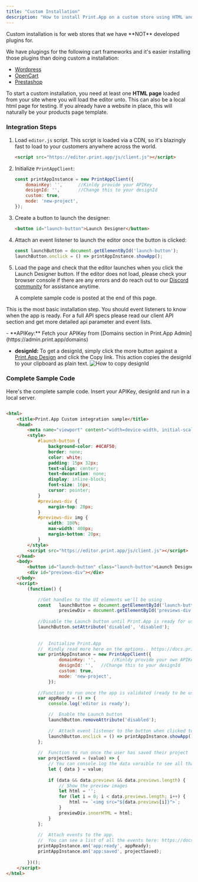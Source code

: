 ```yaml
---
title: "Custom Installation"
description: "How to install Print.App on a custom store using HTML and JavaScript"
---
```


<Warning>
Custom installation is for web stores that we have **NOT** developed plugins for.

We have plugings for the following cart frameworks and it's easier installing those plugins than doing custom a installation:

-   [Wordpress](/platforms/wordpress/installation/)
-   [OpenCart](/platforms/opencart/installation/)
-   [Prestashop](/platforms/prestashop/installation/)

</Warning>

To start a custom installation, you need at least one **HTML page** loaded from your site where you will load the editor unto.
This can also be a local html page for testing.
If you already have a website in place, this will naturally be your products page template.

### Integration Steps

1.  Load `editor.js` script.
    This script is loaded via a CDN, so it's blazingly fast to load to your customers anywhere across the world.
    ```html
    <script src="https://editor.print.app/js/client.js"></script>
    ```

2.  Initialize `PrintAppClient`:
    ```javascript
    const printAppInstance = new PrintAppClient({
        domainKey: '',		//Kinldy provide your APIKey
        designId: '',	    //Change this to your designId
        custom: true,
        mode: 'new-project',
    });
    ```

3.  Create a button to launch the designer:
    ```html
    <button id="launch-button">Launch Designer</button>
    ```

4.  Attach an event listener to launch the editor once the button is clicked:
    ```javascript
    const launchButton = document.getElementById('launch-button');
    launchButton.onclick = () => printAppInstance.showApp();
    ```

5.  Load the page and check that the editor launches when you click the Launch Designer button.
    If the editor does not load, please check your browser console if there are any errors and do
    reach out to our [Discord community](https://discord.gg/XNdtdFxNdE) for assistance anytime.

    A complete sample code is posted at the end of this page.

This is the most basic installation step.
You should event listeners to know when the app is ready.
For a full API specs please read our client API section and get more detailed api parameter and event lists.

<Tip>
-   **APIKey:** Fetch your APIKey from [Domains section in Print.App Admin](https://admin.print.app/domains)

-   **designId:** To get a designId, simply click the more button against a [Print.App Design](https://admin.print.app/designs) and click the Copy link.
    This action copies the designId to your clipboard as plain text.
    <img class="w-48" alt="How to copy designId" src="/images/design-copy.png" />
</Tip>

### Complete Sample Code
Here's the complete sample code. Insert your APIKey, designId and run in a local server.

```html

<html>
	<title>Print.App Custom integration sample</title>
    <head>
		<meta name="viewport" content="width=device-width, initial-scale=1.0, user-scalable=no, maximum-scale=1, shrink-to-fit=no">
		<style>
			#launch-button {
				background-color: #4CAF50;
				border: none;
				color: white;
				padding: 15px 32px;
				text-align: center;
				text-decoration: none;
				display: inline-block;
				font-size: 16px;
				cursor: pointer;
			}
			#previews-div {
				margin-top: 20px;
			}
			#previews-div img {
				width: 100%;
				max-width: 400px;
				margin-bottom: 20px;
			}
		</style>
        <script src="https://editor.print.app/js/client.js"></script>
    </head>
    <body>
		<button id="launch-button" class="launch-button">Launch Designer</button>
		<div id="previews-div"></div>
	</body>
	<script>
		(function() {

			//Get handles to the UI elements we'll be using
			const	launchButton = document.getElementById('launch-button'),
					previewDiv = document.getElementById('previews-div');
				
			//Disable the Launch button until Print.App is ready for use
			launchButton.setAttribute('disabled', 'disabled');
				
				
			//	Initialize Print.App
			//	Kindly read more here on the options.. https://docs.print.app
			var printAppInstance = new PrintAppClient({
					domainKey: '',		//Kinldy provide your own APIKey
					designId: '',	//Change this to your designId
					custom: true,
					mode: 'new-project',
				});
				
			//Function to run once the app is validated (ready to be used)
			var appReady = () => {
				console.log('editor is ready');

				//	Enable the Launch button
				launchButton.removeAttribute('disabled');
				
				//	Attach event listener to the button when clicked to show the app
				launchButton.onclick = () => printAppInstance.showApp();
			};
			
			//	Function to run once the user has saved their project
			var projectSaved = (value) => {
				// You can console.log the data varaible to see all that's passed down
				let { data } = value;
				
				if (data && data.previews && data.previews.length) {
					// Show the preview images
					let html = '';
					for (let i = 0; i < data.previews.length; i++) {
						html += `<img src="${data.previews[i]}">`;
					}
					previewDiv.innerHTML = html;
				}
			};
			
			//	Attach events to the app.
			//	You can see a list of all the events here: https://docs.print.app
			printAppInstance.on('app:ready', appReady);
			printAppInstance.on('app:saved', projectSaved);
			
		})();
	</script>
</html>
```